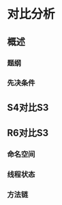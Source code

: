# 对比分析 {#trade-offs}

## 概述

### 题纲 {-}

### 先决条件 {-}

## S4对比S3

## R6对比S3

### 命名空间

### 线程状态

### 方法链
